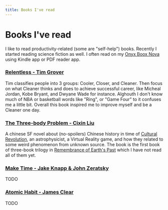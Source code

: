 ```yaml
---
title: Books I've read
---
```


# Books I've read

I like to read productivity-related (some are "self-help") books. Recently I started reading science fiction as well.
I often read on my [Onyx Boox Nova](https://www.boox.com/boox-nova/) using Kindle app or PDF reader app.

### [Relentless - Tim Grover](https://www.amazon.com/Relentless-Unstoppable-Tim-S-Grover/dp/1476714207)

Tim classifies people into 3 groups: Cooler, Closer, and Cleaner.
Then focus on what Cleaner thinks and does to achieve successful career, like Micheal Jordan, Kobe Bryant, and Dwyane Wade for instance.
Alghouth I don't know much of NBA or basketball words like "Ring", or "Game Four" to it confuses me a little bit.
Overall this book inspired me to improve myself and be a Cleaner one day.

### [The Three-body Problem - Cixin Liu](https://en.wikipedia.org/wiki/The_Three-Body_Problem_(novel))

A chinese SF novel about (no-spoilers) Chinese history in time of [Cultural Revolution](https://en.wikipedia.org/wiki/Cultural_Revolution), an astrophysicist, a Virtual Reality game, and how they related to some weird phenomenon from unknown source.
The book is the first book of three-book trilogy in [Remembrance of Earth's Past](https://en.wikipedia.org/wiki/Remembrance_of_Earth%27s_Past) which I have not read all of them yet.

### [Make Time - Jake Knapp & John Zeratsky](https://maketimebook.com/)

TODO

### [Atomic Habit - James Clear](https://jamesclear.com/atomic-habits)

TODO
